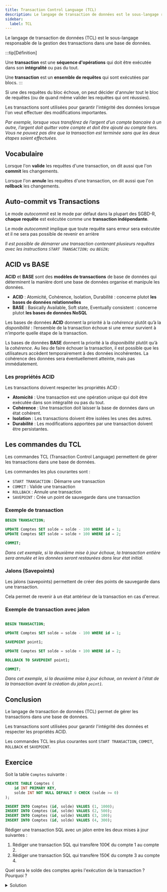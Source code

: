 ```yaml
---
title: Transaction Control Language (TCL)
description: Le langage de transaction de données est le sous-langage responsable de la gestion des transactions dans une base de données.
sidebar:
  label: TCL
---
```



<Slide title="Transaction Control Language (TCL)">

Le langage de transaction de données (TCL) est le sous-langage responsable de la gestion des transactions dans une base de données.

:::tip[Définition]

Une **transaction** est une **séquence d'opérations** qui doit être exécutée dans son **intégralité** ou pas du tout.

Une **transaction** est un **ensemble de requêtes** qui sont exécutées par blocs.
:::

Si une des requêtes du bloc échoue, on peut décider d'annuler tout le bloc de requêtes (ou de quand même valider les requêtes qui ont réussies).

Les transactions sont utilisées pour garantir l'intégrité des données lorsque l'on veut effectuer des modifications importantes.

_Par exemple, lorsque vous transférez de l’argent d’un compte bancaire à un autre, l’argent doit quitter votre compte et doit être ajouté au compte tiers. Vous ne pouvez pas dire que la transaction est terminée sans que les deux étapes soient effectuées._

## Vocabulaire

Lorsque l'on **valide** les requêtes d'une transaction, on dit aussi que l'on **commit** les changements.

Lorsque l'on **annule** les requêtes d'une transaction, on dit aussi que l'on **rollback** les changements.

## Auto-commit vs Transactions

Le mode _autocommit_ est le mode par défaut dans la plupart des SGBD-R, **chaque requête** est exécutée comme une **transaction indépendante**.

Le mode _autocommit_ implique que toute requête sans erreur sera exécutée et il ne sera pas possible de revenir en arrière

_Il est possible de démarrer une transaction contenant plusieurs requêtes avec les instructions `START TRANSACTION;` ou `BEGIN;`_

</Slide>
<Slide>

## ACID vs BASE

**ACID** et **BASE** sont des **modèles de transactions** de base de données qui déterminent la manière dont une base de données organise et manipule les données. 

- **ACID** : Atomicité, Cohérence, Isolation, Durabilité : concerne plutot **les bases de données relationnelles**
- **BASE** : Basically Available, Soft state, Eventually consistent : concerne plutot **les bases de données NoSQL**


Les bases de données **ACID** donnent la priorité à la _cohérence_ plutôt qu’à la _disponibilité_ : l’ensemble de la transaction échoue si une erreur survient à n’importe quelle étape de la transaction. 

Ls bases de données **BASE** donnent la priorité à la _disponibilité_ plutôt qu’à la _cohérence_. Au lieu de faire échouer la transaction, il est possible que les utilisateurs accèdent temporairement à des données incohérentes. La cohérence des données sera éventuellement atteinte, mais pas immédiatement.

</Slide>
<Slide>

### Les propriétés ACID

Les transactions doivent respecter les propriétés ACID :

- **Atomicité** : Une transaction est une opération unique qui doit être exécutée dans son intégralité ou pas du tout.
- **Cohérence** : Une transaction doit laisser la base de données dans un état cohérent.
- **Isolation** : Les transactions doivent être isolées les unes des autres.
- **Durabilité** : Les modifications apportées par une transaction doivent être persistantes.

</Slide>
<Slide>

## Les commandes du TCL 

Les commandes TCL (Transaction Control Language) permettent de gérer les transactions dans une base de données.

Les commandes les plus courantes sont :

- `START TRANSACTION` : Démarre une transaction
- `COMMIT` : Valide une transaction
- `ROLLBACK` : Annule une transaction
- `SAVEPOINT` : Crée un point de sauvegarde dans une transaction

</Slide>

<Slide>

### Exemple de transaction

```sql
BEGIN TRANSACTION;

UPDATE Comptes SET solde = solde - 100 WHERE id = 1;
UPDATE Comptes SET solde = solde + 100 WHERE id = 2;

COMMIT;
```

_Dans cet exemple, si la deuxième mise à jour échoue, la transaction entière sera annulée et les données seront restaurées dans leur état initial._

</Slide>
<Slide>

### Jalons (Savepoints)

Les jalons (savepoints) permettent de créer des points de sauvegarde dans une transaction.

Cela permet de revenir à un état antérieur de la transaction en cas d'erreur.

</Slide>
<Slide>

### Exemple de transaction avec jalon

```sql

BEGIN TRANSACTION;

UPDATE Comptes SET solde = solde - 100 WHERE id = 1;

SAVEPOINT point1;

UPDATE Comptes SET solde = solde + 100 WHERE id = 2;

ROLLBACK TO SAVEPOINT point1;

COMMIT;

```

_Dans cet exemple, si la deuxième mise à jour échoue, on revient à l'état de la transaction avant la création du jalon `point1`._

</Slide>

<Slide>

## Conclusion

Le langage de transaction de données (TCL) permet de gérer les transactions dans une base de données.

Les transactions sont utilisées pour garantir l'intégrité des données et respecter les propriétés ACID.

Les commandes TCL les plus courantes sont `START TRANSACTION`, `COMMIT`, `ROLLBACK` et `SAVEPOINT`.

</Slide>

<Slide>

## Exercice

Soit la table `Comptes` suivante :

```sql
CREATE TABLE Comptes (
    id INT PRIMARY KEY,
    solde INT NOT NULL DEFAULT 0 CHECK (solde >= 0)
);

INSERT INTO Comptes (id, solde) VALUES (1, 1000);
INSERT INTO Comptes (id, solde) VALUES (2, 500);
INSERT INTO Comptes (id, solde) VALUES (3, 100);
INSERT INTO Comptes (id, solde) VALUES (4, 300);
```

Rédiger une transaction SQL avec un jalon entre les deux mises à jour suivantes :

1. Rédiger une transaction SQL qui transfère 100€ du compte 1 au compte 2.
2. Rédiger une transaction SQL qui transfère 150€ du compte 3 au compte 4.

Quel sera le solde des comptes après l'exécution de la transaction ? Pourquoi ?

<details>
<summary>Solution</summary>

```sql
BEGIN TRANSACTION;

UPDATE Comptes SET solde = solde - 100 WHERE id = 1;
UPDATE Comptes SET solde = solde + 100 WHERE id = 2;

SAVEPOINT point1;

UPDATE Comptes SET solde = solde - 150 WHERE id = 3;
UPDATE Comptes SET solde = solde + 150 WHERE id = 4;

SAVEPOINT point2;

COMMIT;
```

La table `Comptes` sera mise à jour comme suit :


<Table
  title="Comptes"
  headers={["id", "solde"]}
  rows={[
    [1, 900],
    [2, 600],
    [3, 100],
    [4, 300]
  ]}
/>


La deuxième mise à jour va échouer et on reviendra à l'état de la transaction avant la création du jalon `point2` (soit au jalon `point1`).

</details>


</Slide>
